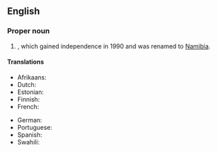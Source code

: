 {{also|South-West Africa}}
==English==
{{wikipedia}}

===Proper noun===
{{en-proper noun|head=[[south|South]] [[west|West]] [[Africa]]}}

# {{lb|en|historical}} {{place|en|former province|c/South Africa}}, which gained independence in 1990 and was renamed to [[Namibia]].

====Translations====
{{trans-top|former province of South Africa}}
* Afrikaans: {{t+|af|Suidwes-Afrika}}
* Dutch: {{t|nl|Zuidwest-Afrika|n}}
* Estonian: {{t|et|Edela-Aafrika}}
* Finnish: {{t|fi|Lounais-Afrikka}}
* French: {{t+|fr|Sud-Ouest africain|m}}
{{trans-mid}}
* German: {{t+|de|Südwestafrika|n}}
* Portuguese: {{t|pt|Sudoeste Africano|m}}
* Spanish: {{t|es|África del Sudoeste|f}}
* Swahili: {{t|sw|Afrika ya Kusini Magharibi}}
{{trans-bottom}}